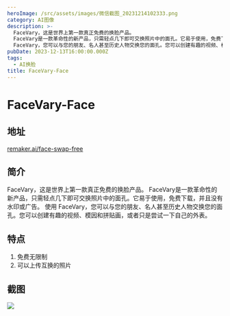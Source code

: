 ```yaml
---
heroImage: /src/assets/images/微信截图_20231214102333.png
category: AI图像
description: >-
  FaceVary，这是世界上第一款真正免费的换脸产品。
  FaceVary是一款革命性的新产品，只需轻点几下即可交换照片中的面孔。它易于使用，免费下载，并且没有水印或广告。 使用
  FaceVary，您可以与您的朋友、名人甚至历史人物交换您的面孔。您可以创建有趣的视频、模因和拼贴画，或者只是尝试一下自己的外表。
pubDate: 2023-12-13T16:00:00.000Z
tags:
  - AI换脸
title: FaceVary-Face
---
```


# FaceVary-Face

## 地址

[remaker.ai/face-swap-free](https://remaker.ai/face-swap-free?ref= "remaker.ai/face-swap-free")

## 简介

FaceVary，这是世界上第一款真正免费的换脸产品。
FaceVary是一款革命性的新产品，只需轻点几下即可交换照片中的面孔。它易于使用，免费下载，并且没有水印或广告。
使用 FaceVary，您可以与您的朋友、名人甚至历史人物交换您的面孔。您可以创建有趣的视频、模因和拼贴画，或者只是尝试一下自己的外表。

## 特点

1. 免费无限制
2. 可以上传互换的照片

## 截图

![](/src/assets/images/微信截图_20231214102333.png)
